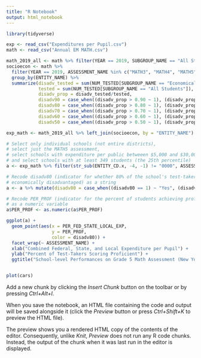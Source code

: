 ---
title: "R Notebook"
output: html_notebook
---

```{r}
library(tidyverse)

exp <- read_csv("Expenditures per Pupil.csv")
math <- read_csv("Annual EM MATH.csv")

math_2019_all <- math %>% filter(YEAR == 2019, SUBGROUP_NAME == "All Students")
socioecon <- math %>%
  filter(YEAR == 2019, ASSESSMENT_NAME %in% c("MATH3", "MATH4", "MATH5")) %>%
  group_by(ENTITY_NAME) %>%
  summarize(disadv_tested = sum(NUM_TESTED[SUBGROUP_NAME == "Economically Disadvantaged"]),
            tested = sum(NUM_TESTED[SUBGROUP_NAME == "All Students"]),
            disadv_prop = disadv_tested/tested,
            disadv90 = case_when((disadv_prop > 0.90 ~ 1), (disadv_prop <= 0.90) ~ 0),
            disadv80 = case_when((disadv_prop > 0.80 ~ 1), (disadv_prop <= 0.80) ~ 0),
            disadv70 = case_when((disadv_prop > 0.70 ~ 1), (disadv_prop <= 0.70) ~ 0),
            disadv60 = case_when((disadv_prop > 0.60 ~ 1), (disadv_prop <= 0.60) ~ 0),
            disadv50 = case_when((disadv_prop > 0.50 ~ 1), (disadv_prop <= 0.50) ~ 0))

exp_math <- math_2019_all %>% left_join(socioecon, by = "ENTITY_NAME") %>% left_join(exp, by = "ENTITY_NAME")

# Select only individual schools (not entire districts),
# select just the MATH5 assessment,
# select schools with expenditure per public betweeen $5,000 and $30,000,
# and select schools with at least 349 students (the 25th percentile)
a <- exp_math %>% filter(str_sub(ENTITY_CD.x, -4, -1) != "0000", ASSESSMENT_NAME %in% c("MATH5"), PER_FED_STATE_LOCAL_EXP < 30000, PER_FED_STATE_LOCAL_EXP >= 5000, PUPIL_COUNT_TOT > 349)

# Recode disadv80 (indicator for whether 80% of the school's test-takers are
# economically disadvantaged) as a string
a <- a %>% mutate(disadv80 = case_when((disadv80 == 1) ~ "Yes", (disadv80 == 0) ~ "No"))

# Recode PER_PROF (indicator for the percent of students achieving proficiency)
# as a numeric variable
a$PER_PROF <- as.numeric(a$PER_PROF)

ggplot(a) +
  geom_point(aes(x = PER_FED_STATE_LOCAL_EXP,
                 y = PER_PROF,
                 color = disadv80)) +
  facet_wrap(~ ASSESSMENT_NAME) +
  xlab("Combined Federal, State, and Local Expenditure per Pupil") +
  ylab("Percent of Test-Takers Scoring Proficient") +
  ggtitle("School-level Performances on Grade 5 Math Assessment (New York State)")


plot(cars)
```




Add a new chunk by clicking the *Insert Chunk* button on the toolbar or by pressing *Ctrl+Alt+I*.

When you save the notebook, an HTML file containing the code and output will be saved alongside it (click the *Preview* button or press *Ctrl+Shift+K* to preview the HTML file).

The preview shows you a rendered HTML copy of the contents of the editor. Consequently, unlike *Knit*, *Preview* does not run any R code chunks. Instead, the output of the chunk when it was last run in the editor is displayed.
